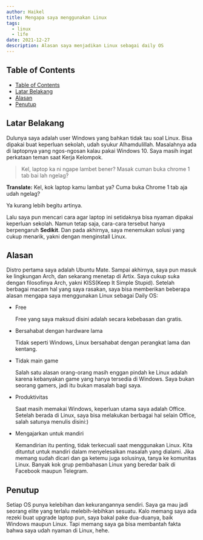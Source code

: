 ```yaml
---
author: Haikel
title: Mengapa saya menggunakan Linux
tags:
  - linux
  - life
date: 2021-12-27
description: Alasan saya menjadikan Linux sebagai daily OS
---
```


## Table of Contents

- [Table of Contents](#table-of-contents)
- [Latar Belakang](#latar-belakang)
- [Alasan](#alasan)
- [Penutup](#penutup)

## Latar Belakang

Dulunya saya adalah user Windows yang bahkan tidak tau soal Linux. Bisa dipakai buat keperluan sekolah, udah syukur Alhamdulillah. Masalahnya ada di laptopnya yang ngos-ngosan kalau pakai Windows 10. Saya masih ingat perkataan teman saat Kerja Kelompok.

> Kel, laptop ka ni ngape lambet bener? Masak cuman buka chrome 1 tab bai lah ngelag?

**Translate:** Kel, kok laptop kamu lambat ya? Cuma buka Chrome 1 tab aja udah ngelag?

Ya kurang lebih begitu artinya.

Lalu saya pun mencari cara agar laptop ini setidaknya bisa nyaman dipakai keperluan sekolah. Namun tetap saja, cara-cara tersebut hanya berpengaruh **Sedikit**. Dan pada akhirnya, saya menemukan solusi yang cukup menarik, yakni dengan menginstall Linux.

## Alasan

Distro pertama saya adalah Ubuntu Mate. Sampai akhirnya, saya pun masuk ke lingkungan Arch, dan sekarang menetap di Artix. Saya cukup suka dengan filosofinya Arch, yakni KISS(Keep It Simple Stupid). Setelah berbagai macam hal yang saya rasakan, saya bisa memberikan beberapa alasan mengapa saya menggunakan Linux sebagai Daily OS:

- Free

  Free yang saya maksud disini adalah secara kebebasan dan gratis.

- Bersahabat dengan hardware lama

  Tidak seperti Windows, Linux bersahabat dengan perangkat lama dan kentang.

- Tidak main game

  Salah satu alasan orang-orang masih enggan pindah ke Linux adalah karena kebanyakan game yang hanya tersedia di Windows. Saya bukan seorang gamers, jadi itu bukan masalah bagi saya.

- Produktivitas

  Saat masih memakai Windows, keperluan utama saya adalah Office. Setelah berada di Linux, saya bisa melakukan berbagai hal selain Office, salah satunya menulis disini:)

- Mengajarkan untuk mandiri

  Kemandirian itu penting, tidak terkecuali saat menggunakan Linux. Kita dituntut untuk mandiri dalam menyelesaikan masalah yang dialami. Jika memang sudah dicari dan ga ketemu juga solusinya, tanya ke komunitas Linux. Banyak kok grup pembahasan Linux yang beredar baik di Facebook maupun Telegram.

## Penutup

Setiap OS punya kelebihan dan kekurangannya sendiri. Saya ga mau jadi seorang elite yang terlalu melebih-lebihkan sesuatu. Kalo memang saya ada rezeki buat upgrade laptop pun, saya bakal pake dua-duanya, baik Windows maupun Linux. Tapi memang saya ga bisa membantah fakta bahwa saya udah nyaman di Linux, hehe.
